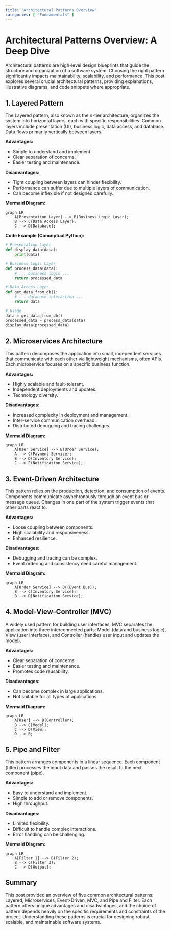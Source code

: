 ```yaml
---
title: "Architectural Patterns Overview"
categories: [ "Fundamentals" ]
---
```

# Architectural Patterns Overview: A Deep Dive

Architectural patterns are high-level design blueprints that guide the structure and organization of a software system.  Choosing the right pattern significantly impacts maintainability, scalability, and performance.  This post explores several crucial architectural patterns, providing explanations, illustrative diagrams, and code snippets where appropriate.


## 1. Layered Pattern

The Layered pattern, also known as the n-tier architecture, organizes the system into horizontal layers, each with specific responsibilities.  Common layers include presentation (UI), business logic, data access, and database.  Data flows primarily vertically between layers.

**Advantages:**

* Simple to understand and implement.
* Clear separation of concerns.
* Easier testing and maintenance.

**Disadvantages:**

* Tight coupling between layers can hinder flexibility.
* Performance can suffer due to multiple layers of communication.
* Can become inflexible if not designed carefully.

**Mermaid Diagram:**

```mermaid
graph LR
    A[Presentation Layer] --> B(Business Logic Layer);
    B --> C{Data Access Layer};
    C --> D[Database];
```

**Code Example (Conceptual Python):**

```python
# Presentation Layer
def display_data(data):
    print(data)

# Business Logic Layer
def process_data(data):
    # ... business logic ...
    return processed_data

# Data Access Layer
def get_data_from_db():
    # ... database interaction ...
    return data

# Usage
data = get_data_from_db()
processed_data = process_data(data)
display_data(processed_data)
```


## 2. Microservices Architecture

This pattern decomposes the application into small, independent services that communicate with each other via lightweight mechanisms, often APIs.  Each microservice focuses on a specific business function.

**Advantages:**

* Highly scalable and fault-tolerant.
* Independent deployments and updates.
* Technology diversity.

**Disadvantages:**

* Increased complexity in deployment and management.
* Inter-service communication overhead.
* Distributed debugging and tracing challenges.


**Mermaid Diagram:**

```mermaid
graph LR
    A[User Service] --> B(Order Service);
    A --> C(Payment Service);
    B --> D(Inventory Service);
    C --> E(Notification Service);
```


## 3. Event-Driven Architecture

This pattern relies on the production, detection, and consumption of events.  Components communicate asynchronously through an event bus or message queue.  Changes in one part of the system trigger events that other parts react to.

**Advantages:**

* Loose coupling between components.
* High scalability and responsiveness.
* Enhanced resilience.

**Disadvantages:**

* Debugging and tracing can be complex.
* Event ordering and consistency need careful management.


**Mermaid Diagram:**

```mermaid
graph LR
    A[Order Service] --> B((Event Bus));
    B --> C[Inventory Service];
    B --> D[Notification Service];
```


## 4. Model-View-Controller (MVC)

A widely used pattern for building user interfaces, MVC separates the application into three interconnected parts: Model (data and business logic), View (user interface), and Controller (handles user input and updates the model).

**Advantages:**

* Clear separation of concerns.
* Easier testing and maintenance.
* Promotes code reusability.

**Disadvantages:**

* Can become complex in large applications.
* Not suitable for all types of applications.


**Mermaid Diagram:**

```mermaid
graph LR
    A[User] --> B(Controller);
    B --> C[Model];
    C --> D(View);
    D --> B;
```


## 5. Pipe and Filter

This pattern arranges components in a linear sequence. Each component (filter) processes the input data and passes the result to the next component (pipe).

**Advantages:**

* Easy to understand and implement.
* Simple to add or remove components.
* High throughput.

**Disadvantages:**

* Limited flexibility.
* Difficult to handle complex interactions.
* Error handling can be challenging.


**Mermaid Diagram:**

```mermaid
graph LR
    A[Filter 1] --> B(Filter 2);
    B --> C(Filter 3);
    C --> D[Output];
```


## Summary

This post provided an overview of five common architectural patterns: Layered, Microservices, Event-Driven, MVC, and Pipe and Filter. Each pattern offers unique advantages and disadvantages, and the choice of pattern depends heavily on the specific requirements and constraints of the project.  Understanding these patterns is crucial for designing robust, scalable, and maintainable software systems.

